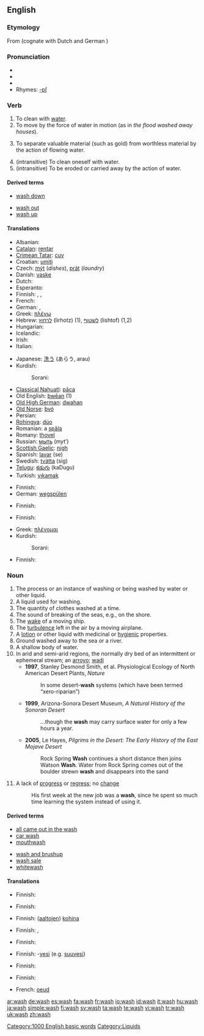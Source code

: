 {{wikipedia|dab=Wash}}
==English==

===Etymology===
From {{OE.}} {{term|wæscan||lang=ang}} (cognate with Dutch {{term|wassen||lang=nl}} and German {{term|waschen||lang=de}})

===Pronunciation===
* {{IPA|/wɑʃ/ (''US'') ''or'' /wɒʃ/ (''UK'')}}
* {{SAMPA|/wAS/ (''US'') ''or'' /wQS>/ (''UK'')}}
* {{audio|en-us-wash.ogg|Audio (US)}}
* Rhymes: [[Rhymes:English:-ɒʃ|-ɒʃ]]

===Verb===
{{en-verb|wash|es}}

# To clean with [[water]].
# To move by the force of water in motion (as in ''the flood washed away houses'').
# {{mining}} To separate valuable material (such as gold) from worthless material by the action of flowing water.
# (intransitive) To clean oneself with water.
# (intransitive) To be eroded or carried away by the action of  water.

====Derived terms====
{{rel-top|terms derived from wash (verb)}}
* [[wash down]]
{{rel-mid}}
* [[wash out]]
* [[wash up]]
{{rel-bottom}}

====Translations====
{{trans-top|to clean with water}}
* Albanian: {{t-|sq|lan|xs=Albanian}}
* [[Catalan]]: [[rentar]]
* [[Crimean Tatar]]: [[cuv]]
* Croatian: [[umiti]]
* Czech: [[mýt]] (''dishes''), [[prát]] (''laundry'')
* Danish: [[vaske]]
* Dutch: {{t+|nl|wassen}}
* Esperanto: {{t-|eo|lavi|xs=Esperanto}}
* Finnish: {{t+|fi|pestä}}, {{t-|fi|tiskata}}, {{t-|fi|pyykätä}}
* French: {{t+|fr|laver}}
* German: {{t+|de|waschen}}, {{t+|de|spülen}}
* Greek: [[πλένω]]
* Hebrew: [[לרחוץ]] (lirhotz) (1), [[לשטוף]] (lishtof) (1,2)
* Hungarian: {{t+|hu|mos}}
* Icelandic: {{t+|is|þvo}}
* Irish: {{t-|ga|nigh|xs=Irish}}
* Italian: {{t+|it|lavare}}
{{trans-mid}}
* Japanese: [[洗う]] (あらう, arau)
* Kurdish:
*: Sorani: {{t|ku|شوشتن|tr=shoshtin|sc=KUchar}}
* [[Classical Nahuatl]]: [[paca|pāca]]
* Old English: [[þwēan]] (1)
* [[Old High German]]: [[dwahan]]
* [[Old Norse]]: [[þvó]]
* Persian: {{t-|fa|شستن|tr=shostan|sc=FAchar|xs=Persian}}
* [[Rohingya]]: [[dúo]]
* Romanian: a [[spăla]]
* Romany: [[thovel]]
* Russian: [[мыть]] (myt’)
* [[Scottish Gaelic]]: [[nigh#Irish|nigh]]
* Spanish: [[lavar]] (se)
* Swedish: [[tvätta]] (sig)
* [[Telugu]]: [[కడుగు]] (kaDugu)
* Turkish: [[yıkamak]]
{{trans-bottom}}

{{trans-top|to move by the force of water in motion}}
* Finnish: {{t-|fi|huuhtoa}}
* German: [[wegspülen]]
{{trans-bottom}}

{{trans-top|to separate valuable material}}
* Finnish: {{t-|fi|huuhtoa}}
{{trans-bottom}}

{{trans-top|to clean oneself}}
* Finnish: {{t+|fi|peseytyä}}
{{trans-mid}}
* Greek: [[πλένομαι]]
* Kurdish:
*: Sorani: {{t|ku|خۆ شوشتن|tr=kho shoshtin|sc=KUchar}}
{{trans-bottom}}

{{trans-top|to be eroded}}
* Finnish: {{t-|fi|huuhtoutua}}
{{trans-bottom}}

===Noun===
{{en-noun|washes}}

# The process or an instance of washing or being washed by water or other liquid.
# A liquid used for washing.
# The quantity of clothes washed at a time.
# The sound of breaking of the seas, e.g., on the shore.
# The [[wake]] of a moving ship.
# The [[turbulence]] left in the air by a moving airplane.
# A [[lotion]] or other liquid with medicinal or [[hygienic]] properties.
# Ground washed away to the sea or a river.
# A shallow body of water.
# In arid and semi-arid regions, the normally dry bed of an intermittent or ephemeral stream;  an [[arroyo]]; [[wadi]]
#* '''1997''', Stanley Desmond Smith, et al. Physiological Ecology of North American Desert Plants, ''Nature''
#*: In some desert-'''wash''' systems (which have been termed “xero-riparian”)
#* '''1999''', Arizona-Sonora Desert Museum, ''A Natural History of the Sonoran Desert''
#*: ''...''though the '''wash''' may carry surface water for only a few hours a year.
#* '''2005''', Le Hayes, ''Pilgrims in the Desert: The Early History of the East Mojave Desert''
#*: Rock Spring '''Wash''' continues a short distance then joins Watson '''Wash'''. Water from Rock Spring comes out of the boulder strewn '''wash''' and disappears into the sand
# A lack of [[progress]] or [[regress]]; no [[change]]
#: His first week at the new job was a '''wash''', since he spent so much time learning the system  instead of using it.

====Derived terms====
{{rel-top|terms derived from wash (noun)}}
* [[all came out in the wash]]
* [[car wash]]
* [[mouthwash]]
{{rel-mid}}
* [[wash and brushup]]
* [[wash sale]]
* [[whitewash]]
{{rel-bottom}}

====Translations====
{{trans-top|process or an instance of washing or being washed by water}}
* Finnish: {{t-|fi|pesu}}
{{trans-bottom}}

{{trans-top|clothes washed at a time}}
* Finnish: {{t-|fi|pyykki}}
{{trans-bottom}}

{{trans-top|sound of breaking seas}}
* Finnish: ([[aalto|aaltojen]]) [[kohina]]
{{trans-bottom}}

{{trans-top|wake of a ship}}
* Finnish: {{t-|fi|vanavesi}}, {{t-|fi|peräaalto}}
{{trans-bottom}}

{{trans-top|turbulence left by airplane}}
* Finnish: {{t-|fi|jättöpyörre}}
{{trans-bottom}}

{{trans-top|lotion}}
* Finnish: -[[vesi]] (e.g. [[suuvesi]])
{{trans-bottom}}

{{trans-top|ground washed away to the sea or a river}}
* Finnish: {{t-|fi|huuhtouma}}
{{trans-bottom}}

{{trans-top|shallow body of water}}
* Finnish: {{t-|fi|matalikko}}
{{trans-bottom}}

{{trans-top|the normally dry bed of an intermittent or ephemeral stream - a ''wadi''}}
* French: [[oeud]]
{{trans-bottom}}

{{trans-top|lack of progress}}
{{trans-bottom}}

[[Category:1000 English basic words]]
[[Category:Liquids]]

[[ar:wash]]
[[de:wash]]
[[es:wash]]
[[fa:wash]]
[[fr:wash]]
[[io:wash]]
[[id:wash]]
[[it:wash]]
[[hu:wash]]
[[ja:wash]]
[[simple:wash]]
[[fi:wash]]
[[sv:wash]]
[[ta:wash]]
[[te:wash]]
[[vi:wash]]
[[tr:wash]]
[[uk:wash]]
[[zh:wash]]